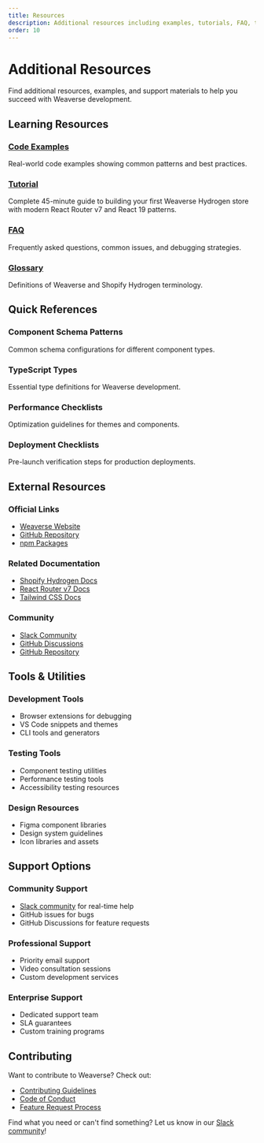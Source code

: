 ```yaml
---
title: Resources
description: Additional resources including examples, tutorials, FAQ, troubleshooting guides, and community links.
order: 10
---
```


# Additional Resources

Find additional resources, examples, and support materials to help you succeed with Weaverse development.

## Learning Resources

### [Code Examples](resources/example-components)
Real-world code examples showing common patterns and best practices.

### [Tutorial](resources/tutorial)
Complete 45-minute guide to building your first Weaverse Hydrogen store with modern React Router v7 and React 19 patterns.

### [FAQ](resources/faq)
Frequently asked questions, common issues, and debugging strategies.

### [Glossary](resources/glossary)
Definitions of Weaverse and Shopify Hydrogen terminology.

## Quick References

### Component Schema Patterns
Common schema configurations for different component types.

### TypeScript Types
Essential type definitions for Weaverse development.

### Performance Checklists
Optimization guidelines for themes and components.

### Deployment Checklists
Pre-launch verification steps for production deployments.

## External Resources

### Official Links
- [Weaverse Website](https://weaverse.io)
- [GitHub Repository](https://github.com/Weaverse/weaverse)
- [npm Packages](https://www.npmjs.com/org/weaverse)

### Related Documentation
- [Shopify Hydrogen Docs](https://shopify.dev/docs/custom-storefronts/hydrogen)
- [React Router v7 Docs](https://reactrouter.com)
- [Tailwind CSS Docs](https://tailwindcss.com/docs)

### Community
- [Slack Community](https://wvse.cc/weaverse-slack)
- [GitHub Discussions](https://github.com/orgs/Weaverse/discussions)
- [GitHub Repository](https://github.com/Weaverse/weaverse)

## Tools & Utilities

### Development Tools
- Browser extensions for debugging
- VS Code snippets and themes
- CLI tools and generators

### Testing Tools
- Component testing utilities
- Performance testing tools
- Accessibility testing resources

### Design Resources
- Figma component libraries
- Design system guidelines
- Icon libraries and assets

## Support Options

### Community Support
- [Slack community](https://wvse.cc/weaverse-slack) for real-time help
- GitHub issues for bugs
- GitHub Discussions for feature requests

### Professional Support
- Priority email support
- Video consultation sessions
- Custom development services

### Enterprise Support
- Dedicated support team
- SLA guarantees
- Custom training programs

## Contributing

Want to contribute to Weaverse? Check out:

- [Contributing Guidelines](community/contributing)
- [Code of Conduct](community/code-of-conduct)
- [Feature Request Process](community/feature-requests)

Find what you need or can't find something? Let us know in our [Slack community](https://wvse.cc/weaverse-slack)!